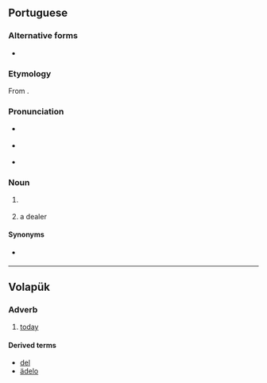 {{also|Adelo|ädelo}}
==Portuguese==

===Alternative forms===
* {{l|pt|adeleiro}}

===Etymology===
From {{etyl|ar|pt}} {{m|ar|الدِلَال||auctioneer}}.

===Pronunciation===
* {{a|Portugal}} {{IPA|pt|/ɐ.ˈðɛ.lu/}}
* {{a|Brazil}} {{IPA|pt|/a.ˈdɛ.lu/}}
* {{hyphenation|pt|a|de|lo}}

===Noun===
{{pt-noun|m|f=adela}} {{tlb|pt|chiefly|Portugal}}

# {{l|en|thrift shop}} {{gloss|shop which sells used goods}}
# a {{l|en|secondhand}} dealer

====Synonyms====
* {{l|pt|brechó}} {{qualifier|Brazil}}

----

==Volapük==

===Adverb===
{{head|vo|adverb}}

# [[today]]

====Derived terms====
* [[del]]
* [[ädelo]]